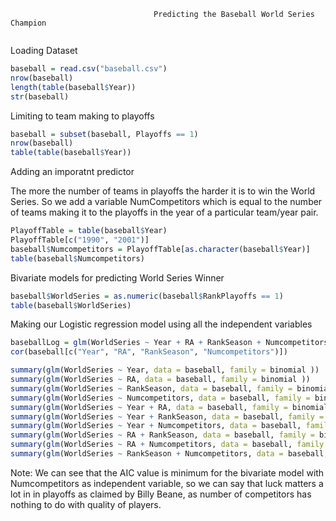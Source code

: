                                     Predicting the Baseball World Series Champion
                                    
Loading Dataset

```r
baseball = read.csv("baseball.csv")
nrow(baseball)
length(table(baseball$Year))
str(baseball)
```
Limiting to team making to playoffs

```r
baseball = subset(baseball, Playoffs == 1)
nrow(baseball)
table(table(baseball$Year))
```
Adding an imporatnt predictor

The more the number of teams in playoffs the harder it is to win the World Series. So we add a variable NumCompetitors which is equal to the
number of teams making it to the playoffs in the year of a particular team/year pair.

```r
PlayoffTable = table(baseball$Year)
PlayoffTable[c("1990", "2001")]
baseball$Numcompetitors = PlayoffTable[as.character(baseball$Year)]
table(baseball$Numcompetitors)

```

Bivariate models for predicting World Series Winner

```r
baseball$WorldSeries = as.numeric(baseball$RankPlayoffs == 1)
table(baseball$WorldSeries)
```

Making our Logistic regression model using all the independent variables

```r
baseballLog = glm(WorldSeries ~ Year + RA + RankSeason + Numcompetitors, data = baseball, family = "binomial")
cor(baseball[c("Year", "RA", "RankSeason", "Numcompetitors")])
```
```r
summary(glm(WorldSeries ~ Year, data = baseball, family = binomial ))
summary(glm(WorldSeries ~ RA, data = baseball, family = binomial ))
summary(glm(WorldSeries ~ RankSeason, data = baseball, family = binomial ))
summary(glm(WorldSeries ~ Numcompetitors, data = baseball, family = binomial ))
summary(glm(WorldSeries ~ Year + RA, data = baseball, family = binomial ))
summary(glm(WorldSeries ~ Year + RankSeason, data = baseball, family = binomial ))
summary(glm(WorldSeries ~ Year + Numcompetitors, data = baseball, family = binomial ))
summary(glm(WorldSeries ~ RA + RankSeason, data = baseball, family = binomial ))
summary(glm(WorldSeries ~ RA + Numcompetitors, data = baseball, family = binomial ))
summary(glm(WorldSeries ~ RankSeason + Numcompetitors, data = baseball, family = binomial ))
```
Note:  We can see that the AIC value is minimum for the bivariate model with Numcompetitors as independent variable, so we can say that luck matters a lot in in playoffs as claimed by Billy Beane, as number of competitors has nothing to do with quality of players.
